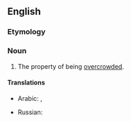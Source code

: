 ==English==

===Etymology===
{{suffix|en|overcrowded|ness}}

===Noun===
{{en-noun|-}}

# The property of being [[overcrowded]].

====Translations====
{{trans-top|the property of being overcrowded}}
* Arabic: {{t|ar|اِزْدِحَام|m}}, {{t|ar|زِحَام|m}}
{{trans-mid}}
* Russian: {{t+|ru|перепо́лненность|f}}
{{trans-bottom}}